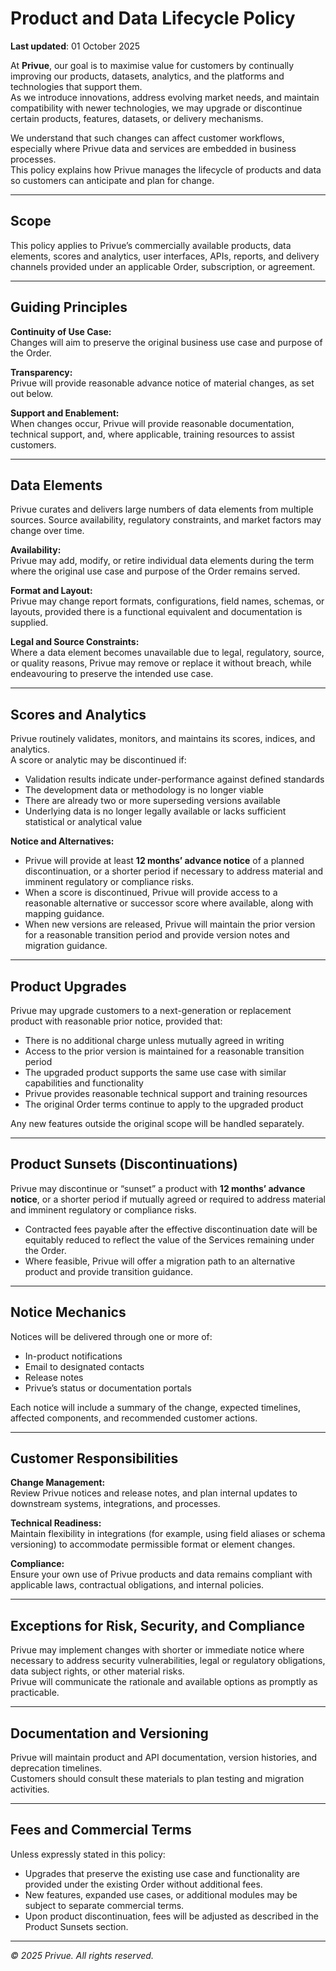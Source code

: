 # Product and Data Lifecycle Policy

**Last updated**: 01 October 2025

At **Privue**, our goal is to maximise value for customers by continually improving our products, datasets, analytics, and the platforms and technologies that support them.  
As we introduce innovations, address evolving market needs, and maintain compatibility with newer technologies, we may upgrade or discontinue certain products, features, datasets, or delivery mechanisms.

We understand that such changes can affect customer workflows, especially where Privue data and services are embedded in business processes.  
This policy explains how Privue manages the lifecycle of products and data so customers can anticipate and plan for change.

---

## Scope

This policy applies to Privue’s commercially available products, data elements, scores and analytics, user interfaces, APIs, reports, and delivery channels provided under an applicable Order, subscription, or agreement.

---

## Guiding Principles

**Continuity of Use Case:**  
Changes will aim to preserve the original business use case and purpose of the Order.

**Transparency:**  
Privue will provide reasonable advance notice of material changes, as set out below.

**Support and Enablement:**  
When changes occur, Privue will provide reasonable documentation, technical support, and, where applicable, training resources to assist customers.

---

## Data Elements

Privue curates and delivers large numbers of data elements from multiple sources. Source availability, regulatory constraints, and market factors may change over time.

**Availability:**  
Privue may add, modify, or retire individual data elements during the term where the original use case and purpose of the Order remains served.

**Format and Layout:**  
Privue may change report formats, configurations, field names, schemas, or layouts, provided there is a functional equivalent and documentation is supplied.

**Legal and Source Constraints:**  
Where a data element becomes unavailable due to legal, regulatory, source, or quality reasons, Privue may remove or replace it without breach, while endeavouring to preserve the intended use case.

---

## Scores and Analytics

Privue routinely validates, monitors, and maintains its scores, indices, and analytics.  
A score or analytic may be discontinued if:

- Validation results indicate under-performance against defined standards
- The development data or methodology is no longer viable
- There are already two or more superseding versions available
- Underlying data is no longer legally available or lacks sufficient statistical or analytical value

**Notice and Alternatives:**

- Privue will provide at least **12 months’ advance notice** of a planned discontinuation, or a shorter period if necessary to address material and imminent regulatory or compliance risks.
- When a score is discontinued, Privue will provide access to a reasonable alternative or successor score where available, along with mapping guidance.
- When new versions are released, Privue will maintain the prior version for a reasonable transition period and provide version notes and migration guidance.

---

## Product Upgrades

Privue may upgrade customers to a next-generation or replacement product with reasonable prior notice, provided that:

- There is no additional charge unless mutually agreed in writing
- Access to the prior version is maintained for a reasonable transition period
- The upgraded product supports the same use case with similar capabilities and functionality
- Privue provides reasonable technical support and training resources
- The original Order terms continue to apply to the upgraded product

Any new features outside the original scope will be handled separately.

---

## Product Sunsets (Discontinuations)

Privue may discontinue or “sunset” a product with **12 months’ advance notice**, or a shorter period if mutually agreed or required to address material and imminent regulatory or compliance risks.

- Contracted fees payable after the effective discontinuation date will be equitably reduced to reflect the value of the Services remaining under the Order.
- Where feasible, Privue will offer a migration path to an alternative product and provide transition guidance.

---

## Notice Mechanics

Notices will be delivered through one or more of:

- In-product notifications
- Email to designated contacts
- Release notes
- Privue’s status or documentation portals

Each notice will include a summary of the change, expected timelines, affected components, and recommended customer actions.

---

## Customer Responsibilities

**Change Management:**  
Review Privue notices and release notes, and plan internal updates to downstream systems, integrations, and processes.

**Technical Readiness:**  
Maintain flexibility in integrations (for example, using field aliases or schema versioning) to accommodate permissible format or element changes.

**Compliance:**  
Ensure your own use of Privue products and data remains compliant with applicable laws, contractual obligations, and internal policies.

---

## Exceptions for Risk, Security, and Compliance

Privue may implement changes with shorter or immediate notice where necessary to address security vulnerabilities, legal or regulatory obligations, data subject rights, or other material risks.  
Privue will communicate the rationale and available options as promptly as practicable.

---

## Documentation and Versioning

Privue will maintain product and API documentation, version histories, and deprecation timelines.  
Customers should consult these materials to plan testing and migration activities.

---

## Fees and Commercial Terms

Unless expressly stated in this policy:

- Upgrades that preserve the existing use case and functionality are provided under the existing Order without additional fees.
- New features, expanded use cases, or additional modules may be subject to separate commercial terms.
- Upon product discontinuation, fees will be adjusted as described in the Product Sunsets section.

---

_© 2025 Privue. All rights reserved._

